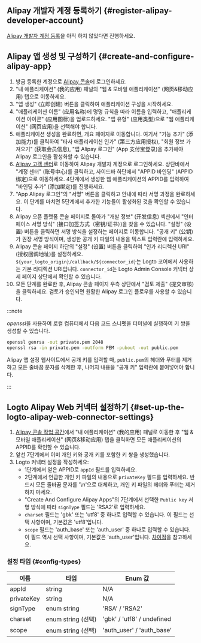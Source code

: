 ## Alipay 개발자 계정 등록하기 \{#register-alipay-developer-account}

[Alipay 개발자 계정 등록](https://certifyweb.alipay.com/certify/reg/guide#/)을 아직 하지 않았다면 진행하세요.

## Alipay 앱 생성 및 구성하기 \{#create-and-configure-alipay-app}

1. 방금 등록한 계정으로 [Alipay 콘솔](https://open.alipay.com/)에 로그인하세요.
2. "내 애플리케이션" (我的应用) 패널의 "웹 & 모바일 애플리케이션" (网页&移动应用) 탭으로 이동하세요.
3. "앱 생성" (立即创建) 버튼을 클릭하여 애플리케이션 구성을 시작하세요.
4. "애플리케이션 이름" (应用名称)에 명명 규칙을 따라 이름을 입력하고, "애플리케이션 아이콘" (应用图标)을 업로드하세요. "앱 유형" (应用类型)으로 "웹 애플리케이션" (网页应用)을 선택해야 합니다.
5. 애플리케이션 생성을 완료하면, 개요 페이지로 이동합니다. 여기서 "기능 추가" (添加能力)를 클릭하여 "타사 애플리케이션 인가" (第三方应用授权), "회원 정보 가져오기" (获取会员信息), "앱 Alipay 로그인" (App 支付宝登录)을 추가해야 Alipay 로그인을 활성화할 수 있습니다.
6. [Alipay 고객 센터](https://b.alipay.com/index2.htm)로 이동하여 Alipay 개발자 계정으로 로그인하세요. 상단바에서 "계정 센터" (账号中心)를 클릭하고, 사이드바 하단에서 "APPID 바인딩" (APPID 绑定)으로 이동하세요. 4단계에서 생성한 웹 애플리케이션의 APPID를 입력하여 "바인딩 추가" (添加绑定)를 진행하세요.
7. "App Alipay 로그인"의 "서명" 버튼을 클릭하고 안내에 따라 서명 과정을 완료하세요. 이 단계를 마치면 5단계에서 추가한 기능들이 활성화된 것을 확인할 수 있습니다.
8. Alipay 오픈 플랫폼 콘솔 페이지로 돌아가 "개발 정보" (开发信息) 섹션에서 "인터페이스 서명 방식" (接口加签方式（密钥/证书）)을 찾을 수 있습니다. "설정" (设置) 버튼을 클릭하면 서명 방식을 설정하는 페이지로 이동합니다. "공개 키" (公钥)가 권장 서명 방식이며, 생성한 공개 키 파일의 내용을 텍스트 입력란에 입력하세요.
9. Alipay 콘솔 페이지 하단의 "설정" (设置) 버튼을 클릭하여 "인가 리디렉션 URI" (授权回调地址)를 설정하세요. `${your_logto_origin}/callback/${connector_id}`는 Logto 코어에서 사용하는 기본 리디렉션 URI입니다. `connector_id`는 Logto Admin Console 커넥터 상세 페이지 상단에서 확인할 수 있습니다.
10. 모든 단계를 완료한 후, Alipay 콘솔 페이지 우측 상단에서 "검토 제출" (提交审核)을 클릭하세요. 검토가 승인되면 원활한 Alipay 로그인 플로우를 사용할 수 있습니다.

:::note

*openssl*을 사용하여 로컬 컴퓨터에서 다음 코드 스니펫을 터미널에 실행하여 키 쌍을 생성할 수 있습니다.

```bash
openssl genrsa -out private.pem 2048
openssl rsa -in private.pem -outform PEM -pubout -out public.pem
```

Alipay 앱 설정 웹사이트에서 공개 키를 입력할 때, `public.pem`의 헤더와 푸터를 제거하고 모든 줄바꿈 문자를 삭제한 후, 나머지 내용을 "공개 키" 입력란에 붙여넣어야 합니다.

:::

## Logto Alipay Web 커넥터 설정하기 \{#set-up-the-logto-alipay-web-connector-settings}

1. [Alipay 콘솔 작업 공간](https://open.alipay.com/dev/workspace)에서 "내 애플리케이션" (我的应用) 패널로 이동한 후 "웹 & 모바일 애플리케이션" (网页&移动应用) 탭을 클릭하면 모든 애플리케이션의 APPID를 확인할 수 있습니다.
2. 앞선 7단계에서 이미 개인 키와 공개 키를 포함한 키 쌍을 생성했습니다.
3. Logto 커넥터 설정을 작성하세요:
   - 1단계에서 얻은 APPID로 `appId` 필드를 입력하세요.
   - 2단계에서 언급한 개인 키 파일의 내용으로 `privateKey` 필드를 입력하세요. 반드시 모든 줄바꿈 문자를 '\n'으로 대체하고, 개인 키 파일의 헤더와 푸터는 제거하지 마세요.
   - "Create And Configure Alipay Apps"의 7단계에서 선택한 `Public key` 서명 방식에 따라 `signType` 필드는 'RSA2'로 입력하세요.
   - `charset` 필드는 'gbk' 또는 'utf8' 중 하나로 입력할 수 있습니다. 이 필드는 선택 사항이며, 기본값은 'utf8'입니다.
   - `scope` 필드는 'auth_base' 또는 'auth_user' 중 하나로 입력할 수 있습니다. 이 필드 역시 선택 사항이며, 기본값은 'auth_user'입니다. [차이점](https://opendocs.alipay.com/fw/api/105942)을 참고하세요.

### 설정 타입 \{#config-types}

| 이름       | 타입               | Enum 값                    |
| ---------- | ------------------ | -------------------------- |
| appId      | string             | N/A                        |
| privateKey | string             | N/A                        |
| signType   | enum string        | 'RSA' / 'RSA2'             |
| charset    | enum string (선택) | 'gbk' / 'utf8' / undefined |
| scope      | enum string (선택) | 'auth_user' / 'auth_base'  |
